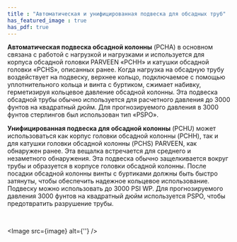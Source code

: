 ```yaml
---
title : "Автоматическая и унифицированная подвеска для обсадных труб"
has_featured_image : true
has_pdf: true
---
```


**Автоматическая подвеска обсадной колонны** (PCHA) в основном связана с работой с нагрузкой и нагрузками и используется для корпуса обсадной головки PARVEEN «PCHH» и катушки обсадной головки «PCHS», описанных ранее. Когда нагрузка на обсадную трубу воздействует на подвеску, верхнее кольцо, подключаемое с помощью уплотнительного кольца и винта с буртиком, сжимает набивку, герметизируя кольцевое давление обсадной колонны. Эта подвеска обсадной трубы обычно используется для расчетного давления до 3000 фунтов на квадратный дюйм. Для прогнозируемого давления в 3000 фунтов стерлингов был использован тип «PSPO».

**Унифицированная подвеска для обсадной колонны** (PCHU) может использоваться как корпус головки обсадной колонны (PCHH), так и для катушки головки обсадной колонны (PCHS) PARVEEN, как обнаружен ранее. Эта вещалка встречается для среднего и незаметного обнаружения. Эта подвеска обычно защелкивается вокруг трубы и образуется в корпусе головки обсадной колонны. После посадки обсадной колонны винты с буртиками должны быть быстро затянуты, чтобы обеспечить надежное кольцевое использование. Подвеску можно использовать до 3000 PSI WP. Для прогнозируемого давления 3000 фунтов на квадратный дюйм используется PSPO, чтобы предотвратить разрушение трубы.

<br />

<Image src={image} alt={''} />